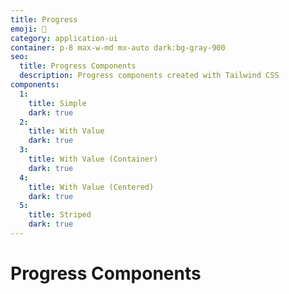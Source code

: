 ```yaml
---
title: Progress
emoji: 💈
category: application-ui
container: p-8 max-w-md mx-auto dark:bg-gray-900
seo:
  title: Progress Components
  description: Progress components created with Tailwind CSS
components:
  1:
    title: Simple
    dark: true
  2:
    title: With Value
    dark: true
  3:
    title: With Value (Container)
    dark: true
  4:
    title: With Value (Centered)
    dark: true
  5:
    title: Striped
    dark: true
---
```


# Progress Components

<List
  componentsData={componentsArray}
  componentContainer={componentContainer}
/>
